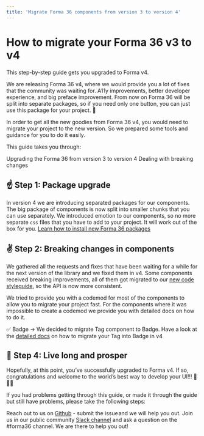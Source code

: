 ```yaml
---
title: 'Migrate Forma 36 components from version 3 to version 4'
---
```


# How to migrate your Forma 36 v3 to v4

This step-by-step guide gets you upgraded to Forma v4.

We are releasing Forma 36 v4, where we would provide you a lot of fixes that the community was waiting for. A11y improvements, better developer experience, and big preface improvement. From now on Forma 36 will be split into separate packages, so if you need only one button, you can just use this package for your project. 🙌

In order to get all the new goodies from Forma 36 v4, you would need to migrate your project to the new version. So we prepared some tools and guidance for you to do it easily.

This guide takes you through:

Upgrading the Forma 36 from version 3 to version 4
Dealing with breaking changes

## ☝️ Step 1: Package upgrade

In version 4 we are introducing separated packages for our components.
The big package of components is now split into smaller chunks that you can use separately.
We introduced emotion to our components, so no more separate `css` files that you have to add to your project. It will work out of the box for you. [Learn how to install new Forma 36 packages](https://github.com/contentful/forma-36/blob/forma-v4/MIGRATION.md#How-to-migrate-your-packages-to-v4)

## ✌️ Step 2: Breaking changes in components

We gathered all the requests and fixes that have been waiting for a while for the next version of the library and we fixed them in v4. Some components received breaking improvements, all of them got migrated to our [new code styleguide](https://github.com/contentful/forma-36/blob/forma-v4/docs/code-style-guide.md), so the API is now more consistent.

We tried to provide you with a codemod for most of the components to allow you to migrate your project fast. For the components where it was impossible to create a codemod we provide you with detailed docs on how to do it.

✅ Badge -> We decided to migrate Tag component to Badge. Have a look at the [detailed docs](https://github.com/contentful/forma-36/blob/forma-v4/MIGRATION.md#How-to-migrate-your-Tag-to-Badge) on how to migrate your Tag into Badge in v4

## 🤟 Step 4: Live long and prosper

Hopefully, at this point, you’ve successfully upgraded to Forma v4. If so, congratulations and welcome to the world’s best way to develop your UI!!! 🎉🎉🎉

If you had problems getting through this guide, or made it through the guide but still have problems, please take the following steps:

Reach out to us on [Github](https://github.com/contentful/forma-36/issues) - submit the issue and we will help you out.
Join us in our public community [Slack channel](https://join.slack.com/t/contentful-community/shared_invite/zt-f2u3vjyq-k2G7wu_ji4~Toywt955Ynw) and ask a question on the #forma36 channel. We are there to help you out!
